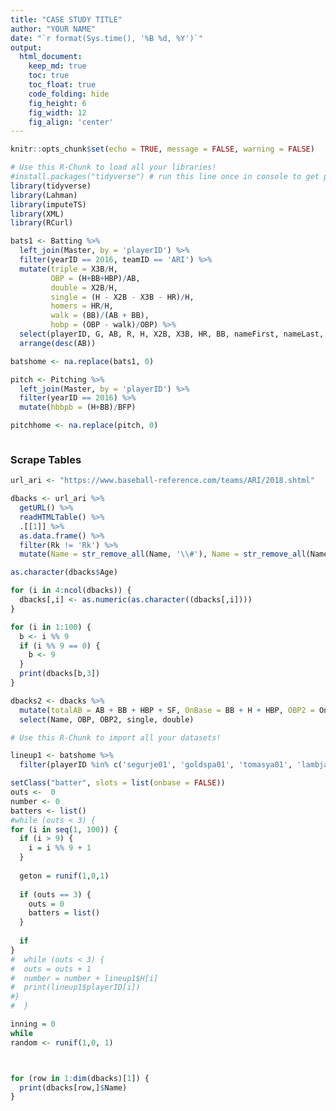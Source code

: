 ```yaml
---
title: "CASE STUDY TITLE"
author: "YOUR NAME"
date: "`r format(Sys.time(), '%B %d, %Y')`"
output:
  html_document:  
    keep_md: true
    toc: true
    toc_float: true
    code_folding: hide
    fig_height: 6
    fig_width: 12
    fig_align: 'center'
---
```


```r
knitr::opts_chunk$set(echo = TRUE, message = FALSE, warning = FALSE)
```

```r
# Use this R-Chunk to load all your libraries!
#install.packages("tidyverse") # run this line once in console to get package
library(tidyverse)
library(Lahman)
library(imputeTS)
library(XML)
library(RCurl)

bats1 <- Batting %>%
  left_join(Master, by = 'playerID') %>%
  filter(yearID == 2016, teamID == 'ARI') %>%
  mutate(triple = X3B/H, 
         OBP = (H+BB+HBP)/AB, 
         double = X2B/H, 
         single = (H - X2B - X3B - HR)/H, 
         homers = HR/H,
         walk = (BB)/(AB + BB),
         hobp = (OBP - walk)/OBP) %>%
  select(playerID, G, AB, R, H, X2B, X3B, HR, BB, nameFirst, nameLast, walk, single, double, triple, homers, OBP, hobp) %>%
  arrange(desc(AB))

batshome <- na.replace(bats1, 0)

pitch <- Pitching %>%
  left_join(Master, by = 'playerID') %>%
  filter(yearID == 2016) %>%
  mutate(hbbpb = (H+BB)/BFP)

pitchhome <- na.replace(pitch, 0)



```

### Scrape Tables

```r
url_ari <- "https://www.baseball-reference.com/teams/ARI/2018.shtml"

dbacks <- url_ari %>%
  getURL() %>%
  readHTMLTable() %>%
  .[[1]] %>%
  as.data.frame() %>%
  filter(Rk != 'Rk') %>%
  mutate(Name = str_remove_all(Name, '\\#'), Name = str_remove_all(Name, '\\*'))

as.character(dbacks$Age)

for (i in 4:ncol(dbacks)) {
  dbacks[,i] <- as.numeric(as.character((dbacks[,i])))
}

for (i in 1:100) {
  b <- i %% 9
  if (i %% 9 == 0) {
    b <- 9
  }
  print(dbacks[b,3])
}

dbacks2 <- dbacks %>%
  mutate(totalAB = AB + BB + HBP + SF, OnBase = BB + H + HBP, OBP2 = OnBase/totalAB, oneb = H - dbacks$`2B` - dbacks$`3b` - HR, double = dbacks$`2B`/totalAB, single =  ) %>%
  select(Name, OBP, OBP2, single, double)
```



```r
# Use this R-Chunk to import all your datasets!

lineup1 <- batshome %>%
  filter(playerID %in% c('segurje01', 'goldspa01', 'tomasya01', 'lambja01', 'drurybr01', 'owingch01', 'castiwe01', 'bournmi01', 'ahmedni01'))

```

```r

setClass("batter", slots = list(onbase = FALSE))
outs <-  0
number <- 0
batters <- list()
#while (outs < 3) {
for (i in seq(1, 100)) {
  if (i > 9) {
    i = i %% 9 + 1
  }
  
  geton = runif(1,0,1)
  
  if (outs == 3) {
    outs = 0
    batters = list()
  }
  
  if 
}
#  while (outs < 3) {
#  outs = outs + 1
#  number = number + lineup1$H[i]
#  print(lineup1$playerID[i])
#}
#  } 

inning = 0
while
random <- runif(1,0, 1)



for (row in 1:dim(dbacks)[1]) {
  print(dbacks[row,]$Name)
}

```






